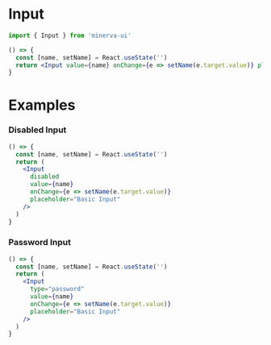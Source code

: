 
<Meta title="Elements|Input" component={Input} />

# Input

```js
import { Input } from 'minerva-ui'
```

```jsx
() => {
  const [name, setName] = React.useState('')
  return <Input value={name} onChange={e => setName(e.target.value)} placeholder="Basic Input" />
}
```

<Props of={Input} />

# Examples

### Disabled Input
```jsx
() => {
  const [name, setName] = React.useState('')
  return (
    <Input
      disabled
      value={name}
      onChange={e => setName(e.target.value)}
      placeholder="Basic Input"
    />
  )
}
```

### Password Input
```jsx
() => {
  const [name, setName] = React.useState('')
  return (
    <Input
      type="password"
      value={name}
      onChange={e => setName(e.target.value)}
      placeholder="Basic Input"
    />
  )
}